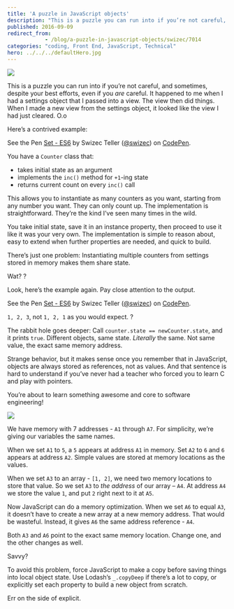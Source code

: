 ```yaml
---
title: 'A puzzle in JavaScript objects'
description: "This is a puzzle you can run into if you’re not careful, and sometimes, despite your best efforts, even if you are careful. It happened to me when I had a settings object that I passed into a view. The view then did things. When I made a new view from the settings object, it looked like the view I had just cleared."
published: 2016-09-09
redirect_from: 
            - /blog/a-puzzle-in-javascript-objects/swizec/7014
categories: "coding, Front End, JavaScript, Technical"
hero: ../../../defaultHero.jpg
---
```

![](https://cdn.meme.am/instances/500x/71601683.jpg)

This is a puzzle you can run into if you’re not careful, and sometimes, despite your best efforts, even if you _are_ careful. It happened to me when I had a settings object that I passed into a view. The view then did things. When I made a new view from the settings object, it looked like the view I had just cleared. O.o

Here’s a contrived example:

See the Pen [Set - ES6](http://codepen.io/swizec/pen/VKvkgj/) by Swizec Teller ([@swizec](http://codepen.io/swizec)) on [CodePen](http://codepen.io).

You have a `Counter` class that:

- takes initial state as an argument
- implements the `inc()` method for `+1`-ing state
- returns current count on every `inc()` call

This allows you to instantiate as many counters as you want, starting from any number you want. They can only count up. The implementation is straightforward. They’re the kind I’ve seen many times in the wild.

You take initial state, save it in an instance property, then proceed to use it like it was your very own. The implementation is simple to reason about, easy to extend when further properties are needed, and quick to build.

There’s just one problem: Instantiating multiple counters from settings stored in memory makes them share state.

Wat? ?

Look, here’s the example again. Pay close attention to the output.

See the Pen [Set - ES6](http://codepen.io/swizec/pen/VKvkgj/) by Swizec Teller ([@swizec](http://codepen.io/swizec)) on [CodePen](http://codepen.io).

`1, 2, 3`, not `1, 2, 1` as you would expect. ?

The rabbit hole goes deeper: Call `counter.state == newCounter.state`, and it prints `true`. Different objects, same state. _Literally_ the same. Not same value, the exact same memory address.

Strange behavior, but it makes sense once you remember that in JavaScript, objects are always stored as references, not as values. And that sentence is hard to understand if you’ve never had a teacher who forced you to learn C and play with pointers.

You’re about to learn something awesome and core to software engineering!

![](./img/zw87YkR.gif)

We have memory with 7 addresses - `A1` through `A7`. For simplicity, we’re giving our variables the same names.

When we set `A1` to `5`, a `5` appears at address `A1` in memory. Set `A2` to `6` and `6` appears at address `A2`. Simple values are stored at memory locations as the values.

When we set `A3` to an array - `[1, 2]`, we need two memory locations to store that value. So we set `A3` to _the address_ of our array – `A4`. At address `A4` we store the value `1`, and put `2` right next to it at `A5`.

Now JavaScript can do a memory optimization. When we set `A6` to equal `A3`, it doesn’t have to create a new array at a new memory address. That would be wasteful. Instead, it gives `A6` the same address reference - `A4`.

Both `A3` and `A6` point to the exact same memory location. Change one, and the other changes as well.

Savvy?

To avoid this problem, force JavaScript to make a copy before saving things into local object state. Use Lodash’s `_.copyDeep` if there’s a lot to copy, or explicitly set each property to build a new object from scratch.

Err on the side of explicit.

